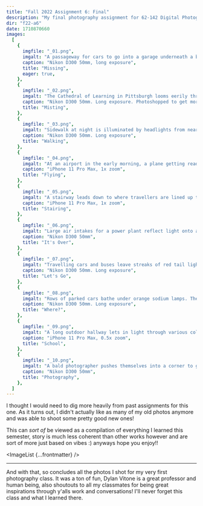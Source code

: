 ```yaml
---
title: "Fall 2022 Assignment 6: Final"
description: "My final photography assignment for 62-142 Digital Photography I taught by Dylan Vitone in Fall 2022. This final assignment encompasses everything I've learned in the class"
dir: "f22-a6"
date: 1710870660
images:
  [
    {
      imgfile: "_01.png",
      imgalt: "A passageway for cars to go into a garage underneath a building is bathed in multiple colors of light; green from the fluorescent ones outside, orange from the sodium ones in the tunnel, and purple from the lights inside the garage. There are also white lights on a building and red tail lights in the background.",
      caption: "Nikon D300 50mm, long exposure",
      title: "Missing",
      eager: true,
    },
    {
      imgfile: "_02.png",
      imgalt: "The Cathedral of Learning in Pittsburgh looms eerily through the mist, with winter tree branches framing the scene.",
      caption: "Nikon D300 50mm. Long exposure. Photoshopped to get more orange lol",
      title: "Misting",
    },
    {
      imgfile: "_03.png",
      imgalt: "Sidewalk at night is illuminated by headlights from nearby cars. Ghostly footsteps can be seen travelling diagonally across the upper right corner.",
      caption: "Nikon D300 50mm. Long exposure",
      title: "Walking",
    },
    {
      imgfile: "_04.png",
      imgalt: "At an airport in the early morning, a plane getting ready on the tarmac is viewed through a window where the reflection of the inside of the airport can be seen, along with the outline of the photographer.",
      caption: "iPhone 11 Pro Max, 1x zoom",
      title: "Flying",
    },
    {
      imgfile: "_05.png",
      imgalt: "A stairway leads down to where travellers are lined up to buy train tickets",
      caption: "iPhone 11 Pro Max, 1x zoom",
      title: "Stairing",
    },
    {
      imgfile: "_06.png",
      imgalt: "Large air intakes for a power plant reflect light onto a nearby building. The sky is a clean blue and there is a single lens flare from a sun out-of-frame.",
      caption: "Nikon D300 50mm",
      title: "It's Over",
    },
    {
      imgfile: "_07.png",
      imgalt: "Travelling cars and buses leave streaks of red tail lights on the night road. Small city lights illuminate the wet road and bright construction markers. There is also a big arrow redirecting traffic.",
      caption: "Nikon D300 50mm. Long exposure",
      title: "Let's Go",
    },
    {
      imgfile: "_08.png",
      imgalt: "Rows of parked cars bathe under orange sodium lamps. The scene is much brighter than expected, considering it should be night.",
      caption: "Nikon D300 50mm. Long exposure",
      title: "Where?",
    },
    {
      imgfile: "_09.png",
      imgalt: "A long outdoor hallway lets in light through various columns. The tan bricks cooperate well with the golden sun outside to create a warm atmosphere.",
      caption: "iPhone 11 Pro Max, 0.5x zoom",
      title: "School",
    },
    {
      imgfile: "_10.png",
      imgalt: "A bald photographer pushes themselves into a corner to get the right angle for an indoor portrait photo of subjects off-screen. Another non-photographed lady can be seen in the mirror next to the man. There is a red curtain and green plants and dark windows and brown wood chairs to add variety to the scene.",
      caption: "Nikon D300 50mm",
      title: "Photography",
    },
  ]
---
```



I thought I would need to dig more heavily from past assignments for this one. As it turns out, I didn't actually like as many of my old photos anymore and was able to shoot some pretty good new ones!

This can _sort of_ be viewed as a compilation of everything I learned this semester, story is much less coherent than other works however and are sort of more just based on vibes :) anyways hope you enjoy!!

<ImageList {...frontmatter} />

<hr />

And with that, so concludes all the photos I shot for my very first photography class. It was a ton of fun, Dylan Vitone is a great professor and human being, also shoutouts to all my classmates for being great inspirations through y'alls work and conversations! I'll never forget this class and what I learned there.
